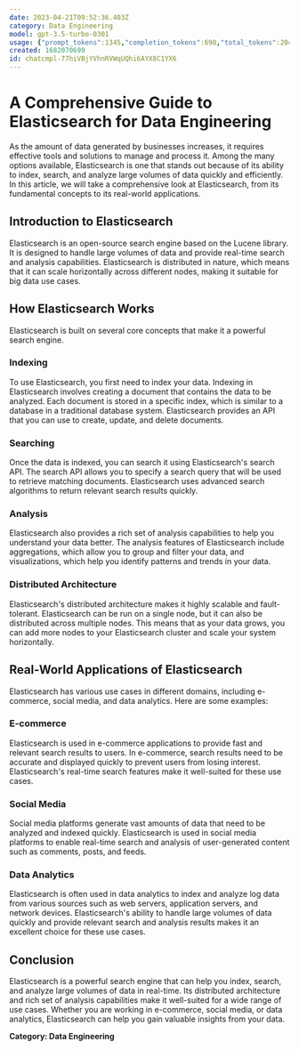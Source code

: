 ```yaml
---
date: 2023-04-21T09:52:36.403Z
category: Data Engineering
model: gpt-3.5-turbo-0301
usage: {"prompt_tokens":1345,"completion_tokens":698,"total_tokens":2043}
created: 1682070699
id: chatcmpl-77hiVBjYVhnRVWqUQhi6AYX8C1YX6
---
```


# A Comprehensive Guide to Elasticsearch for Data Engineering

As the amount of data generated by businesses increases, it requires effective tools and solutions to manage and process it. Among the many options available, Elasticsearch is one that stands out because of its ability to index, search, and analyze large volumes of data quickly and efficiently. In this article, we will take a comprehensive look at Elasticsearch, from its fundamental concepts to its real-world applications.

## Introduction to Elasticsearch

Elasticsearch is an open-source search engine based on the Lucene library. It is designed to handle large volumes of data and provide real-time search and analysis capabilities. Elasticsearch is distributed in nature, which means that it can scale horizontally across different nodes, making it suitable for big data use cases.

## How Elasticsearch Works

Elasticsearch is built on several core concepts that make it a powerful search engine. 

### Indexing

To use Elasticsearch, you first need to index your data. Indexing in Elasticsearch involves creating a document that contains the data to be analyzed. Each document is stored in a specific index, which is similar to a database in a traditional database system. Elasticsearch provides an API that you can use to create, update, and delete documents.

### Searching

Once the data is indexed, you can search it using Elasticsearch's search API. The search API allows you to specify a search query that will be used to retrieve matching documents. Elasticsearch uses advanced search algorithms to return relevant search results quickly.

### Analysis

Elasticsearch also provides a rich set of analysis capabilities to help you understand your data better. The analysis features of Elasticsearch include aggregations, which allow you to group and filter your data, and visualizations, which help you identify patterns and trends in your data.

### Distributed Architecture

Elasticsearch's distributed architecture makes it highly scalable and fault-tolerant. Elasticsearch can be run on a single node, but it can also be distributed across multiple nodes. This means that as your data grows, you can add more nodes to your Elasticsearch cluster and scale your system horizontally.

## Real-World Applications of Elasticsearch

Elasticsearch has various use cases in different domains, including e-commerce, social media, and data analytics. Here are some examples:

### E-commerce

Elasticsearch is used in e-commerce applications to provide fast and relevant search results to users. In e-commerce, search results need to be accurate and displayed quickly to prevent users from losing interest. Elasticsearch's real-time search features make it well-suited for these use cases.

### Social Media

Social media platforms generate vast amounts of data that need to be analyzed and indexed quickly. Elasticsearch is used in social media platforms to enable real-time search and analysis of user-generated content such as comments, posts, and feeds.

### Data Analytics

Elasticsearch is often used in data analytics to index and analyze log data from various sources such as web servers, application servers, and network devices. Elasticsearch's ability to handle large volumes of data quickly and provide relevant search and analysis results makes it an excellent choice for these use cases.

## Conclusion

Elasticsearch is a powerful search engine that can help you index, search, and analyze large volumes of data in real-time. Its distributed architecture and rich set of analysis capabilities make it well-suited for a wide range of use cases. Whether you are working in e-commerce, social media, or data analytics, Elasticsearch can help you gain valuable insights from your data.

**Category: Data Engineering**